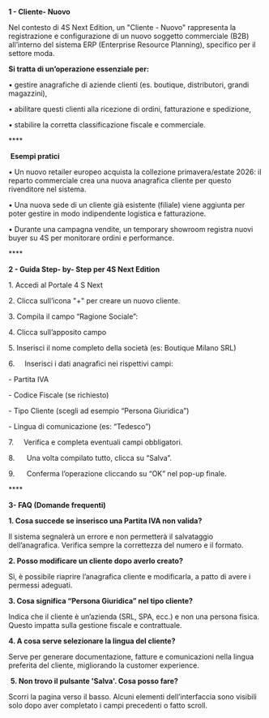 **1 - Cliente- Nuovo**

Nel contesto di 4S Next Edition, un "Cliente - Nuovo" rappresenta la registrazione e configurazione di un nuovo soggetto commerciale (B2B) all’interno del sistema ERP (Enterprise Resource Planning), specifico per il settore moda.

**Si tratta di un’operazione essenziale per:**

• gestire anagrafiche di aziende clienti (es. boutique, distributori, grandi magazzini),

• abilitare questi clienti alla ricezione di ordini, fatturazione e spedizione,

• stabilire la corretta classificazione fiscale e commerciale.

**** 

 **Esempi pratici**

• Un nuovo retailer europeo acquista la collezione primavera/estate 2026: il reparto commerciale crea una nuova anagrafica cliente per questo rivenditore nel sistema.

• Una nuova sede di un cliente già esistente (filiale) viene aggiunta per poter gestire in modo indipendente logistica e fatturazione.

• Durante una campagna vendite, un temporary showroom registra nuovi buyer su 4S per monitorare ordini e performance.

**** 

**2 - Guida Step- by- Step per 4S Next Edition**

1\. Accedi al Portale 4 S Next

2\. Clicca sull’icona "+" per creare un nuovo cliente.

3\. Compila il campo “Ragione Sociale”:

4\. Clicca sull’apposito campo

5\. Inserisci il nome completo della società (es: Boutique Milano SRL)

6.     Inserisci i dati anagrafici nei rispettivi campi:

\- Partita IVA

\- Codice Fiscale (se richiesto)

\- Tipo Cliente (scegli ad esempio “Persona Giuridica”)

\- Lingua di comunicazione (es: “Tedesco”)

7.     Verifica e completa eventuali campi obbligatori.

8.      Una volta compilato tutto, clicca su “Salva”.

9.      Conferma l’operazione cliccando su “OK” nel pop-up finale.

**** 

**3- FAQ (Domande frequenti)**

**1. Cosa succede se inserisco una Partita IVA non valida?**

Il sistema segnalerà un errore e non permetterà il salvataggio dell’anagrafica. Verifica sempre la correttezza del numero e il formato.

**2. Posso modificare un cliente dopo averlo creato?**

Sì, è possibile riaprire l’anagrafica cliente e modificarla, a patto di avere i permessi adeguati.

**3. Cosa significa “Persona Giuridica” nel tipo cliente?**

Indica che il cliente è un’azienda (SRL, SPA, ecc.) e non una persona fisica. Questo impatta sulla gestione fiscale e contrattuale.

**4. A cosa serve selezionare la lingua del cliente?**

Serve per generare documentazione, fatture e comunicazioni nella lingua preferita del cliente, migliorando la customer experience.

 **5. Non trovo il pulsante 'Salva'. Cosa posso fare?**

Scorri la pagina verso il basso. Alcuni elementi dell’interfaccia sono visibili solo dopo aver completato i campi precedenti o fatto scroll.